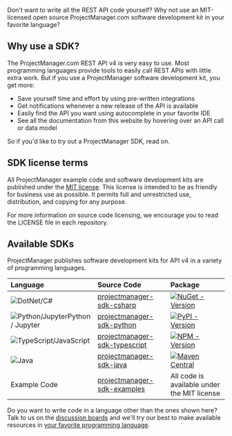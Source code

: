 Don't want to write all the REST API code yourself? Why not use an MIT-licensed open source ProjectManager.com  software development kit in your favorite language?

## Why use a SDK?

The ProjectManager.com REST API v4 is very easy to use.  Most programming languages provide tools to easily call REST APIs with little extra work. But if you use a ProjectManager software development kit, you get more:

- Save yourself time and effort by using pre-written integrations
- Get notifications whenever a new release of the API is available
- Easily find the API you want using autocomplete in your favorite IDE
- See all the documentation from this website by hovering over an API call or data model

So if you'd like to try out a ProjectManager SDK, read on.

## SDK license terms

All ProjectManager example code and software development kits are published under the [MIT license](https://en.wikipedia.org/wiki/MIT_License). This license is intended to be as friendly for business use as possible.  It permits full and unrestricted use, distribution, and copying for any purpose.  

For more information on source code licensing, we encourage you to read the LICENSE file in each repository.

## Available SDKs

ProjectManager publishes software development kits for API v4 in a variety of programming languages.

| Language                | Source Code                                                                                  | Package                                                                                                                                                                                   |
| :---------------------- | :------------------------------------------------------------------------------------------- | :---------------------------------------------------------------------------------------------------------------------------------------------------------------------------------------- |
| ![DotNet/C#](https://fern-image-hosting.s3.amazonaws.com/projectmanager/sdk-csharp.svg) | [projectmanager-sdk-csharp](https://github.com/projectmgr/projectmanager-sdk-csharp)         | [![NuGet - Version](https://img.shields.io/nuget/v/ProjectManager.Sdk.svg?style=plastic)](https://www.nuget.org/packages/ProjectManager.Sdk/)                                             |
| ![Python/Jupyter](https://fern-image-hosting.s3.amazonaws.com/projectmanager/sdk-python.svg)Python / Jupyter        | [projectmanager-sdk-python](https://github.com/projectmgr/projectmanager-sdk-python)         | [![PyPI - Version](https://img.shields.io/pypi/v/ProjectManagerSdk.svg?style=plastic)](https://pypi.org/project/ProjectManagerSdk/)                                                       |
| ![TypeScript/JavaScript](https://fern-image-hosting.s3.amazonaws.com/projectmanager/sdk-typescript.svg) | [projectmanager-sdk-typescript](https://github.com/projectmgr/projectmanager-sdk-typescript) | [![NPM - Version](https://img.shields.io/npm/v/projectmanager-sdk?style=plastic)](https://www.npmjs.com/package/projectmanager-sdk)                                                       |
| ![Java](https://fern-image-hosting.s3.amazonaws.com/projectmanager/sdk-java.svg) | [projectmanager-sdk-java](https://github.com/projectmgr/projectmanager-sdk-java)             | [![Maven Central](https://img.shields.io/maven-central/v/com.projectmanager/projectmanagersdk?style=plastic)](https://central.sonatype.com/artifact/com.projectmanager/projectmanagersdk) |
| Example Code            | [projectmanager-sdk-examples](https://github.com/projectmgr/projectmanager-sdk-examples)     | All code is available under the MIT license                                                                                                                                               |

Do you want to write code in a language other than the ones shown here? Talk to us on the [discussion boards](https://github.com/projectmgr/projectmanager-docs/issues) and we'll try our best to make available resources in [your favorite programming language](https://github.com/projectmgr/projectmanager-docs/issues/9).